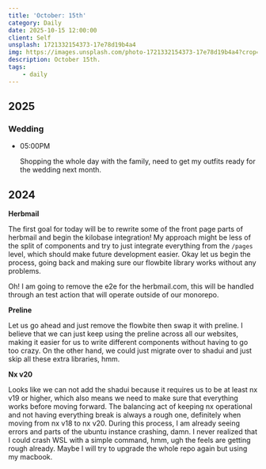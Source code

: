 ```yaml
---
title: 'October: 15th'
category: Daily
date: 2025-10-15 12:00:00
client: Self
unsplash: 1721332154373-17e78d19b4a4
img: https://images.unsplash.com/photo-1721332154373-17e78d19b4a4?crop=entropy&cs=srgb&fm=jpg&ixid=MnwzNjM5Nzd8MHwxfHJhbmRvbXx8fHx8fHx8fDE2ODE3NDg2ODY&ixlib=rb-4.0.3&q=85
description: October 15th.
tags:
    - daily
---
```



## 2025

### Wedding

-   05:00PM

    Shopping the whole day with the family, need to get my outfits ready for the wedding next month.


## 2024

**Herbmail**

The first goal for today will be to rewrite some of the front page parts of herbmail and begin the kilobase integration!
My approach might be less of the split of components and try to just integrate everything from the `/pages` level, which should make future development easier.
Okay let us begin the process, going back and making sure our flowbite library works without any problems.

Oh! I am going to remove the e2e for the herbmail.com, this will be handled through an test action that will operate outside of our monorepo.

**Preline**

Let us go ahead and just remove the flowbite then swap it with preline.
I believe that we can just keep using the preline across all our websites, making it easier for us to write different components without having to go too crazy.
On the other hand, we could just migrate over to shadui and just skip all these extra libraries, hmm.

**Nx v20**

Looks like we can not add the shadui because it requires us to be at least nx v19 or higher, which also means we need to make sure that everything works before moving forward.
The balancing act of keeping nx operational and not having everything break is always a rough one, definitely when moving from nx v18 to nx v20.
During this process, I am already seeing errors and parts of the ubuntu instance crashing, damn.
I never realized that I could crash WSL with a simple command, hmm, ugh the feels are getting rough already. 
Maybe I will try to upgrade the whole repo again but using my macbook.